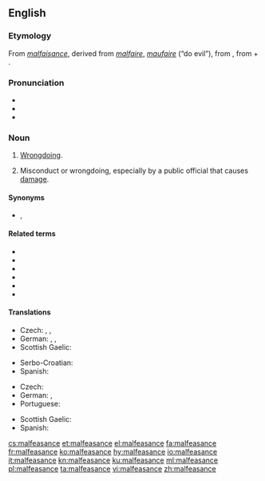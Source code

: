 ==English==
{{was wotd|2009|May|9}}

===Etymology===
From {{etyl|fro|en}} ''[[malfaisance]]'', derived from ''[[malfaire]]'', ''[[maufaire]]'' (“do evil”), from {{etyl|la|en}} {{m|la|malefaciō||I do evil}}, from {{m|la|male||evilly}} + {{m|la|faciō||do, make}}.

===Pronunciation===
* {{IPA|/ˌmælˈfiːsəns/|lang=en}}
* {{audio|en-us-malfeasance.ogg|Audio (US)|lang=en}}
* {{hyphenation|mal|fea|sance|lang=en}}

===Noun===
{{wikipedia}}
{{en-noun}}

# [[wrongdoing|Wrongdoing]].
# {{lb|en|legal}} Misconduct or wrongdoing, especially by a public official that causes [[damage]].

====Synonyms====
* {{sense|wrongdoing}} {{l|en|misconduct}}, {{l|en|wrongdoing}}

====Related terms====
* {{l|en|feasance}}
* {{l|en|malfeasant}}
* {{l|en|malefactor}}
* {{l|en|maleficent}}
* {{l|en|misfeasance}}
* {{l|en|nonfeasance}}

====Translations====
{{trans-top|wrongdoing}}
* Czech: {{t+|cs|zločin|m}}, {{t+|cs|trestný čin|m}}, {{t+|cs|přestoupení|n}} {{t+|cs|zákon|alt=zákona}}
* German: {{t+|de|Übeltat|f}}, {{t+|de|Untat|f}}, {{qualifier|strong}} {{t|de|Schandtat|f}}
* Scottish Gaelic: {{t|gd|olc|m}}
{{trans-mid}}
* Serbo-Croatian: {{t+|sh|malverzacija|f}}
* Spanish: {{t+|es|maldad|f}}
{{trans-bottom}}

{{trans-top|sabotage that causes damage}}
* Czech: {{t|cs|sabotáž|f}}
* German: {{t+|de|Sabotage|f}}, {{t|de|Sabotageakt|m}}
* Portuguese: {{t+|pt|prevaricação|f}}
{{trans-mid}}
* Scottish Gaelic: {{t|gd|sabotàis|f}}
* Spanish: {{t|es|abuso de autoridad}}
{{trans-bottom}}

[[cs:malfeasance]]
[[et:malfeasance]]
[[el:malfeasance]]
[[fa:malfeasance]]
[[fr:malfeasance]]
[[ko:malfeasance]]
[[hy:malfeasance]]
[[io:malfeasance]]
[[it:malfeasance]]
[[kn:malfeasance]]
[[ku:malfeasance]]
[[ml:malfeasance]]
[[pl:malfeasance]]
[[ta:malfeasance]]
[[vi:malfeasance]]
[[zh:malfeasance]]